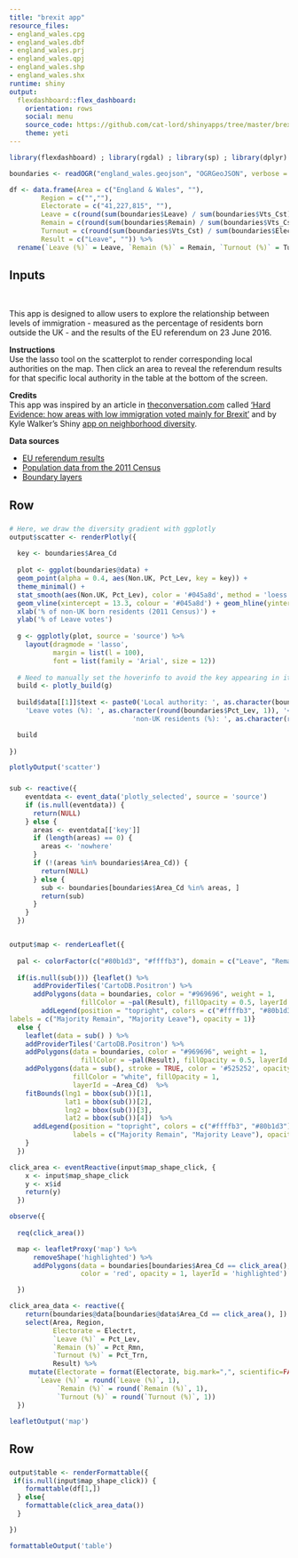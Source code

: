 ```yaml
---
title: "brexit app"
resource_files:
- england_wales.cpg
- england_wales.dbf
- england_wales.prj
- england_wales.qpj
- england_wales.shp
- england_wales.shx
runtime: shiny
output:
  flexdashboard::flex_dashboard:
    orientation: rows
    social: menu
    source_code: https://github.com/cat-lord/shinyapps/tree/master/brexit
    theme: yeti
---
```


```r

library(flexdashboard) ; library(rgdal) ; library(sp) ; library(dplyr) ; library(shiny) ; library(leaflet) ; library(RColorBrewer) ; library(plotly) ; library(ggplot2) ; library(formattable)

boundaries <- readOGR("england_wales.geojson", "OGRGeoJSON", verbose = FALSE)

df <- data.frame(Area = c("England & Wales", ""),
        Region = c("",""), 
        Electorate = c("41,227,815", ""),
        Leave = c(round(sum(boundaries$Leave) / sum(boundaries$Vts_Cst) * 100, 1), ""),
        Remain = c(round(sum(boundaries$Remain) / sum(boundaries$Vts_Cst) * 100, 1), ""),
        Turnout = c(round(sum(boundaries$Vts_Cst) / sum(boundaries$Electrt) * 100, 1), ""),
        Result = c("Leave", "")) %>% 
  rename(`Leave (%)` = Leave, `Remain (%)` = Remain, `Turnout (%)` = Turnout)
```

Inputs {.sidebar data-width=400 data-padding=10}
-------------------------------------

<br>

This app is designed to allow users to explore the relationship between levels of immigration - measured as the percentage of residents born outside the UK -  and the results of the EU referendum on 23 June 2016.   

**Instructions**   
Use the lasso tool on the scatterplot to render corresponding local authorities on the map. Then click an area to reveal the referendum results for that specific local authority in the table at the bottom of the screen.   

**Credits**   
This app was inspired by an article in [theconversation.com](http://theconversation.com/uk) called ['Hard Evidence: how areas with low immigration voted mainly for Brexit'](http://theconversation.com/hard-evidence-how-areas-with-low-immigration-voted-mainly-for-brexit-62138) and by Kyle Walker's Shiny [app on neighborhood diversity](https://github.com/walkerke/neighborhood_diversity).   

**Data sources**

- [EU referendum results](http://www.electoralcommission.org.uk/__data/assets/file/0014/212135/EU-referendum-result-data.csv)
- [Population data from the 2011 Census](http://www.ons.gov.uk/ons/rel/census/2011-census/key-statistics-for-unitary-authorities-in-wales/rft-table-ks204ew.xls)
- [Boundary layers](https://geoportal.statistics.gov.uk/geoportal/catalog/content/filelist.page?&pos=3&cat=#BD)


Row  {data-height=800}
-----------------------------------------------------------------------
###

```r

# Here, we draw the diversity gradient with ggplotly
output$scatter <- renderPlotly({
  
  key <- boundaries$Area_Cd 
  
  plot <- ggplot(boundaries@data) + 
  geom_point(alpha = 0.4, aes(Non.UK, Pct_Lev, key = key)) + 
  theme_minimal() + 
  stat_smooth(aes(Non.UK, Pct_Lev), color = '#045a8d', method = 'loess', se = FALSE) +  
  geom_vline(xintercept = 13.3, colour = '#045a8d') + geom_hline(yintercept = 50, colour = '#045a8d') +
  xlab('% of non-UK born residents (2011 Census)') + 
  ylab('% of Leave votes') 
    
  g <- ggplotly(plot, source = 'source') %>% 
    layout(dragmode = 'lasso', 
           margin = list(l = 100), 
           font = list(family = 'Arial', size = 12))
  
  # Need to manually set the hoverinfo to avoid the key appearing in it
  build <- plotly_build(g)
  
  build$data[[1]]$text <- paste0('Local authority: ', as.character(boundaries$Area),'<br>',
    'Leave votes (%): ', as.character(round(boundaries$Pct_Lev, 1)), '<br>', 
                               'non-UK residents (%): ', as.character(round(boundaries$Non.UK, 1))) 

  build
    
})  

plotlyOutput('scatter')
```

###

```r

sub <- reactive({
    eventdata <- event_data('plotly_selected', source = 'source')
    if (is.null(eventdata)) {
      return(NULL)
    } else {
      areas <- eventdata[['key']]
      if (length(areas) == 0) {
        areas <- 'nowhere'
      }
      if (!(areas %in% boundaries$Area_Cd)) {
        return(NULL)
      } else {
        sub <- boundaries[boundaries$Area_Cd %in% areas, ]
        return(sub)
      }
    }
  })


output$map <- renderLeaflet({
  
  pal <- colorFactor(c("#80b1d3", "#ffffb3"), domain = c("Leave", "Remain"))
  
  if(is.null(sub())) {leaflet() %>% 
      addProviderTiles('CartoDB.Positron') %>%
      addPolygons(data = boundaries, color = "#969696", weight = 1,
                  fillColor = ~pal(Result), fillOpacity = 0.5, layerId = ~Area_Cd) %>%
        addLegend(position = "topright", colors = c("#ffffb3", "#80b1d3"),
labels = c("Majority Remain", "Majority Leave"), opacity = 1)} 
  else {
    leaflet(data = sub() ) %>%
    addProviderTiles('CartoDB.Positron') %>%
    addPolygons(data = boundaries, color = "#969696", weight = 1,
                  fillColor = ~pal(Result), fillOpacity = 0.5, layerId = ~Area_Cd) %>% 
    addPolygons(data = sub(), stroke = TRUE, color = '#525252', opacity = 1, weight = 1,
                fillColor = "white", fillOpacity = 1,
                layerId = ~Area_Cd)  %>%
    fitBounds(lng1 = bbox(sub())[1],
              lat1 = bbox(sub())[2],
              lng2 = bbox(sub())[3],
              lat2 = bbox(sub())[4])  %>%
      addLegend(position = "topright", colors = c("#ffffb3", "#80b1d3"),
                labels = c("Majority Remain", "Majority Leave"), opacity = 1)
    }
  })

click_area <- eventReactive(input$map_shape_click, {
    x <- input$map_shape_click
    y <- x$id
    return(y)
  })

observe({
  
  req(click_area())

  map <- leafletProxy('map') %>%
      removeShape('highlighted') %>%
      addPolygons(data = boundaries[boundaries$Area_Cd == click_area(), ], fill = FALSE,
                  color = 'red', opacity = 1, layerId = 'highlighted')

  })

click_area_data <- reactive({
    return(boundaries@data[boundaries@data$Area_Cd == click_area(), ]) %>% 
    select(Area, Region, 
           Electorate = Electrt,
           `Leave (%)` = Pct_Lev,
           `Remain (%)` = Pct_Rmn,
           `Turnout (%)` = Pct_Trn,
           Result) %>% 
     mutate(Electorate = format(Electorate, big.mark=",", scientific=FALSE),
       `Leave (%)` = round(`Leave (%)`, 1), 
            `Remain (%)` = round(`Remain (%)`, 1), 
            `Turnout (%)` = round(`Turnout (%)`, 1))
  })

leafletOutput('map')  
```

Row   {data-height=80}
-----------------------------------------------------------------------

###
 
```r
output$table <- renderFormattable({
 if(is.null(input$map_shape_click)) {
    formattable(df[1,])
  } else{
    formattable(click_area_data())
  }

})

formattableOutput('table')
```
